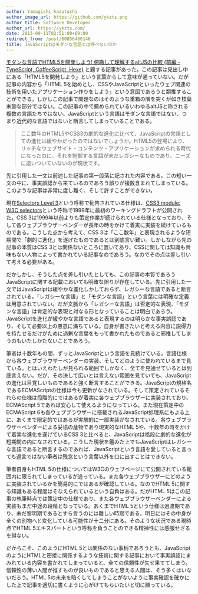 ```yaml
---
author: Yamagishi Kazutoshi
author_image_url: https://github.com/ykzts.png
author_title: Software Developer
author_url: https://ykzts.com/
date: 2013-09-11T02:51:00+09:00
redirect_from: /post/60856466146
title: JavaScriptはモダンな言語とは呼べないのか
---
```


[モダンな言語でHTML5を開発しよう! 俯瞰して理解するaltJSの比較 (前編 - TypeScript, CoffeeScript, Hexe)](http://html5experts.jp/clockmaker/2183/) と題する記事があった。この記事は見出し中にある「HTML5を開発しよう」という言葉からして意味が通っていない。だが記事の内容から「HTML 5を始めとし、CSSやJavaScriptといったウェブ関連の技術を用いたアプリケーション作りをしよう」という意図であろうと類推することができる。しかしこの記事で問題なのはそのような重箱の隅を突くが如き枝葉末節な部分ではない。この記事の中で薦められているいわゆるaltJSと称される複数の言語たちではない、JavaScriptという言語はモダンな言語ではない、つまり近代的な言語ではないと断言してしまっていることである。

> ここ数年のHTML5やCSS3の劇的な進化に比べて、JavaScriptの言語としての進化は緩やかだったのではないでしょうか。HTML5の登場により、リッチなウェブサイト・コンテンツ・アプリケーションが求められる時代になったのに、それを制御する言語が未だレガシーなものであり、ニーズに追いついていないのが現状です。

先に引用した一文は前述した記事の第一段落に記された内容である。この短い一文の中に、事実誤認から来ているのであろう誤りが複数含まれてしまっている。このような記事は非常に度し難く、そして許すことができない。

<!--truncate-->

現在[Selectors Level 3](http://www.w3.org/TR/2011/REC-css3-selectors-20110929/)という呼称で勧告されている仕様は、[CSS3 module: W3C selectors](http://www.w3.org/TR/1999/WD-CSS3-selectors-19990803)という呼称で1999年に最初のワーキングドラフトが公開された。CSS 3は1999年以前よりも策定作業が続けられている仕様となっており、そして各ウェブブラウザーベンダーが長年の時をかけて着実に実装を続けているものである。こうした点から考えて、CSS 3は「ここ数年」と表現されるような短期間で「劇的に進化」を遂げたものであるとは到底言い難い。しかしながら先の記事の本質はCSS 3とは関係ないところに置いてあり、CSSに関しては知識も興味もない人物によって書かれている記事なのであろう。なのでその点は差し引いて考える必要がある。

だかしかし、そうした点を差し引いたとしても、この記事の本質であろうJavaScriptに関する記載においても明確な誤りが存在している。先に引用した一文ではJavaScriptは緩やかな進化しかしておらず、レガシーな言語であると断言されている。「レガシーな言語」と「モダンな言語」という言葉には明確な定義は用意されていない。だが文脈から「レガシーな言語」は否定的な表現、「モダンな言語」は肯定的な表現と対なる形となっていることは明白であろう。JavaScriptを進化が緩やかな言語であると表現するのは明らかな事実誤認であり、そして必要以上の悪意に満ちている。自身が書きたいと考える内容に説得力を持たせるだけがために過剰な言葉をもって書かれたものであると邪推してしまうのもいたしかたないことであろう。

筆者は十数年もの間、ずっとJavaScriptという言語を見続けている。言語仕様から各ウェブブラウザーベンダーの実装、そしてどのように使われているまで見ている。とはいえわたしが見られる範囲でしかなく、全てを見通せているとは到底言えない。だが、その決して広いとは言えない範囲を見ていても、JavaScriptの進化は目覚しいものであると強く断言することができる。JavaScriptの規格名であるECMAScriptの仕様は今も更新がなされている。そして策定されているそれらの仕様は段階的にではあるが着実に各ウェブブラウザーに実装されており、ECMAScript 5であれば安心して使えるようになっている。また現在策定中のECMAScript 6も各ウェブブラウザーに搭載されるJavaScript処理系にもよる上に、あくまで限定的ではあるが実験的に一部実装がなされている。各ウェブブラウザーベンダーによる妥協の産物であり現実的なHTML 5や、十数年の時をかけて着実な進化を遂げているCSS 3と比べると、JavaScriptは格段に劇的な進化が短期間の内になされている。こうした現状を鑑みた上でもJavaScriptはレガシーな言語であると断言するのであれば、JavaScriptという言語を愛していると言っても過言ではない筆者は残念という言葉以外を口に出すことはできない。

筆者自身もHTML 5の仕様についてはW3Cのウェブページにて公開されている範囲内に限られてしまっているが追っている。また各ウェブブラウザーにどのように実装されているかを簡易的にではあるが確認している。なのでHTML 5に関する知識もある程度はそなえられているという自負はある。だがHTML 5はこの記事の執筆時点では策定中の仕様であり、また各ウェブブラウザーベンダーによる実装もまだ中途の段階となっている。あくまでHTML 5という仕様は過渡期であり、未だ黎明期であるとすら言うのには難しい時期である。明日にはその中身が全くの別物へと変化している可能性が十二分にある。そのような状況である現時点でHTML 5エキスパートという呼称を負うことのできる精神性には感服せざるを得ない。

だからこそ、このようにHTML 5とは関係のない事柄であろうとも、JavaScriptのようにHTMLと密接に関係するような技術に関する記事において事実誤認にまみれている内容を書かれてしまっていると、全ての信頼性が失せ果ててしまう。信頼性の薄い人間が推すものが良いものであると思える人間は、そう多くはいないだろう。HTML 5の未来を暗くしてしまうことがないように事実確認を確かにした上で記事を適切に書くように心がけてもらいたいと切に願っている。
